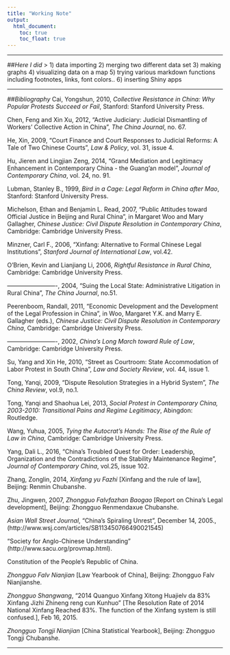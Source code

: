 ```yaml
---
title: "Working Note"
output:
  html_document:
    toc: true
    toc_float: true
---
```

***

##*Here I did*
> 1) data importing
2) merging two different data set
3) making graphs
4) visualizing data on a map
5) trying various markdown functions including footnotes, links, font colors..
6) inserting Shiny apps

***

##*Bibliography*
Cai, Yongshun, 2010, *Collective Resistance in China: Why Popular Protests Succeed or Fail*, Stanford: Stanford University Press.

Chen, Feng and Xin Xu, 2012, "Active Judiciary: Judicial Dismantling of Workers' Collective Action in China", *The China Journal*, no. 67.

He, Xin, 2009, "Court Finance and Court Responses to Judicial Reforms: A Tale of Two Chinese Courts", *Law & Policy*, vol. 31, issue 4.

Hu, Jieren and Lingjian Zeng, 2014, "Grand Mediation and Legitimacy Enhancement in Contemporary China - the Guang'an model", *Journal of Contemporary China*, vol. 24, no. 91.

Lubman, Stanley B., 1999, *Bird in a Cage: Legal Reform in China after Mao*, Stanford: Stanford University Press.

Michelson, Ethan and Benjamin L. Read, 2007, "Public Attitudes toward Official Justice in Beijing and Rural China", in Margaret Woo and Mary Gallagher, *Chinese Justice: Civil Dispute Resolution in Contemporary China*, Cambridge: Cambridge University Press.

Minzner, Carl F., 2006, "Xinfang: Alternative to Formal Chinese Legal Institutions", *Stanford Journal of International Law*, vol.42.

O'Brien, Kevin and Lianjiang Li, 2006, *Rightful Resistance in Rural China*, Cambridge: Cambridge University Press.

-------------------------, 2004, "Suing the Local State: Administrative Litigation in Rural China", *The China Journal*, no.51.

Peerenboom, Randall, 2011, "Economic Development and the Development of the Legal Profession in China", in Woo, Margaret Y.K. and Marry E. Gallagher (eds.), *Chinese Justice: Civil Dispute Resolution in Contemporary China*, Cambridge: Cambridge University Press.

-------------------------, 2002, *China's Long March toward Rule of Law*, Cambridge: Cambridge University Press.

Su, Yang and Xin He, 2010, "Street as Courtroom: State Accommodation of Labor Protest in South China", *Law and Society Review*, vol. 44, issue 1.

Tong, Yanqi, 2009, "Dispute Resolution Strategies in a Hybrid System", *The China Review*, vol.9, no.1.

Tong, Yanqi and Shaohua Lei, 2013, *Social Protest in Contemporary China, 2003-2010: Transitional Pains and Regime Legitimacy*, Abingdon: Routledge.

Wang, Yuhua, 2005, *Tying the Autocrat's Hands: The Rise of the Rule of Law in China*, Cambridge: Cambridge University Press.

Yang, Dali L., 2016, “China’s Troubled Quest for Order: Leadership, Organization and the Contradictions of the Stability Maintenance Regime”, *Journal of Contemporary China*, vol.25, issue 102.

Zhang, Zonglin, 2014, *Xinfang yu Fazhi* [Xinfang and the rule of law], Beijing: Renmin Chubanshe.

Zhu, Jingwen, 2007, *Zhongguo Falvfazhan Baogao* [Report on China's Legal development], Beijing: Zhongguo Renmendaxue Chubanshe.

*Asian Wall Street Journal*, "China's Spiraling Unrest", December 14, 2005.,(http://www.wsj.com/articles/SB113450766490021545)

"Society for Anglo-Chinese Understanding" (http://www.sacu.org/provmap.html).

Constitution of the People's Republic of China.

*Zhongguo Falv Nianjian* [Law Yearbook of China], Beijing: Zhongguo Falv Nianjianshe.

*Zhongguo Shangwang*, “2014 Quanguo Xinfang Xitong Huajielv da 83% Xinfang Jizhi Zhineng reng cun Kunhuo” [The Resolution Rate of 2014 National Xinfang Reached 83%. The function of the Xinfang system is still confused.], Feb 16, 2015.

*Zhongguo Tongji Nianjian* [China Statistical Yearbook], Beijing: Zhongguo Tongji Chubanshe.

---